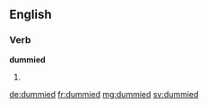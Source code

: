 ==English==

===Verb===
'''dummied'''

# {{past of|dummy}}

[[de:dummied]]
[[fr:dummied]]
[[mg:dummied]]
[[sv:dummied]]
